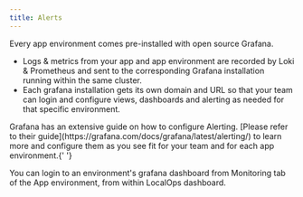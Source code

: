 ```yaml
---
title: Alerts
---
```


Every app environment comes pre-installed with open source Grafana.

- Logs & metrics from your app and app environment are recorded by Loki & Prometheus and sent to the corresponding
  Grafana installation running within the same cluster.
- Each grafana installation gets its own domain and URL so that your team can login and configure views, dashboards and
  alerting as needed for that specific environment.

<Info>
  Grafana has an extensive guide on how to configure Alerting. [Please refer to their
  guide](https://grafana.com/docs/grafana/latest/alerting/) to learn more and configure them as you see fit for your
  team and for each app environment.{' '}
</Info>

You can login to an environment's grafana dashboard from Monitoring tab of the App environment, from within LocalOps
dashboard.
